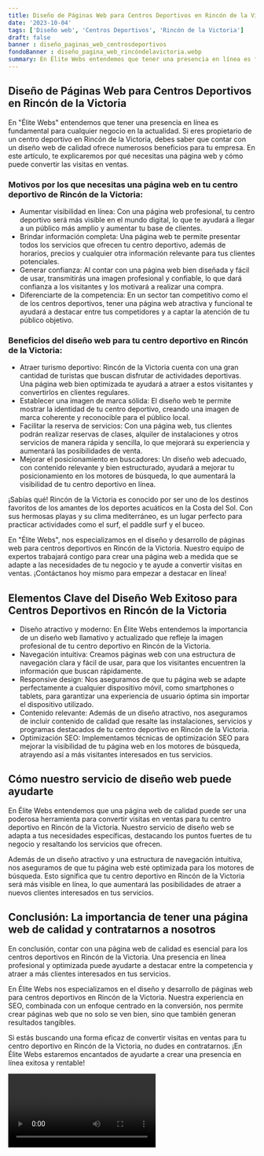 ```yaml
---
title: Diseño de Páginas Web para Centros Deportivos en Rincón de la Victoria
date: '2023-10-04'
tags: ['Diseño web', 'Centros Deportivos', 'Rincón de la Victoria']
draft: false
banner : diseño_paginas_web_centrosdeportivos
fondoBanner : diseño_pagina_web_rincóndelavictoria.webp
summary: En Élite Webs entendemos que tener una presencia en línea es fundamental para cualquier negocio en la actualidad. Si eres propietario de un centro deportivo en Rincón de la Victoria, debes saber que contar con un diseño web de calidad ofrece numerosos beneficios para tu empresa. En este artículo, te explicaremos por qué necesitas una página web y cómo puede convertir las visitas en ventas.
---
```


## Diseño de Páginas Web para Centros Deportivos en Rincón de la Victoria

En "Élite Webs" entendemos que tener una presencia en línea es fundamental para cualquier negocio en la actualidad. Si eres propietario de un centro deportivo en Rincón de la Victoria, debes saber que contar con un diseño web de calidad ofrece numerosos beneficios para tu empresa. En este artículo, te explicaremos por qué necesitas una página web y cómo puede convertir las visitas en ventas.

### Motivos por los que necesitas una página web en tu centro deportivo de Rincón de la Victoria:

- Aumentar visibilidad en línea: Con una página web profesional, tu centro deportivo será más visible en el mundo digital, lo que te ayudará a llegar a un público más amplio y aumentar tu base de clientes.
- Brindar información completa: Una página web te permite presentar todos los servicios que ofrecen tu centro deportivo, además de horarios, precios y cualquier otra información relevante para tus clientes potenciales.
- Generar confianza: Al contar con una página web bien diseñada y fácil de usar, transmitirás una imagen profesional y confiable, lo que dará confianza a los visitantes y los motivará a realizar una compra.
- Diferenciarte de la competencia: En un sector tan competitivo como el de los centros deportivos, tener una página web atractiva y funcional te ayudará a destacar entre tus competidores y a captar la atención de tu público objetivo.

### Beneficios del diseño web para tu centro deportivo en Rincón de la Victoria:

- Atraer turismo deportivo: Rincón de la Victoria cuenta con una gran cantidad de turistas que buscan disfrutar de actividades deportivas. Una página web bien optimizada te ayudará a atraer a estos visitantes y convertirlos en clientes regulares.
- Establecer una imagen de marca sólida: El diseño web te permite mostrar la identidad de tu centro deportivo, creando una imagen de marca coherente y reconocible para el público local.
- Facilitar la reserva de servicios: Con una página web, tus clientes podrán realizar reservas de clases, alquiler de instalaciones y otros servicios de manera rápida y sencilla, lo que mejorará su experiencia y aumentará las posibilidades de venta.
- Mejorar el posicionamiento en buscadores: Un diseño web adecuado, con contenido relevante y bien estructurado, ayudará a mejorar tu posicionamiento en los motores de búsqueda, lo que aumentará la visibilidad de tu centro deportivo en línea.

¡Sabías qué! Rincón de la Victoria es conocido por ser uno de los destinos favoritos de los amantes de los deportes acuáticos en la Costa del Sol. Con sus hermosas playas y su clima mediterráneo, es un lugar perfecto para practicar actividades como el surf, el paddle surf y el buceo.

En "Élite Webs", nos especializamos en el diseño y desarrollo de páginas web para centros deportivos en Rincón de la Victoria. Nuestro equipo de expertos trabajará contigo para crear una página web a medida que se adapte a las necesidades de tu negocio y te ayude a convertir visitas en ventas. ¡Contáctanos hoy mismo para empezar a destacar en línea!

<GifSeo />

<Cta />

## Elementos Clave del Diseño Web Exitoso para Centros Deportivos en Rincón de la Victoria

- Diseño atractivo y moderno: En Élite Webs entendemos la importancia de un diseño web llamativo y actualizado que refleje la imagen profesional de tu centro deportivo en Rincón de la Victoria.
- Navegación intuitiva: Creamos páginas web con una estructura de navegación clara y fácil de usar, para que los visitantes encuentren la información que buscan rápidamente.
- Responsive design: Nos aseguramos de que tu página web se adapte perfectamente a cualquier dispositivo móvil, como smartphones o tablets, para garantizar una experiencia de usuario óptima sin importar el dispositivo utilizado.
- Contenido relevante: Además de un diseño atractivo, nos aseguramos de incluir contenido de calidad que resalte las instalaciones, servicios y programas destacados de tu centro deportivo en Rincón de la Victoria.
- Optimización SEO: Implementamos técnicas de optimización SEO para mejorar la visibilidad de tu página web en los motores de búsqueda, atrayendo así a más visitantes interesados en tus servicios.

## Cómo nuestro servicio de diseño web puede ayudarte

En Élite Webs entendemos que una página web de calidad puede ser una poderosa herramienta para convertir visitas en ventas para tu centro deportivo en Rincón de la Victoria. Nuestro servicio de diseño web se adapta a tus necesidades específicas, destacando los puntos fuertes de tu negocio y resaltando los servicios que ofrecen.

Además de un diseño atractivo y una estructura de navegación intuitiva, nos aseguramos de que tu página web esté optimizada para los motores de búsqueda. Esto significa que tu centro deportivo en Rincón de la Victoria será más visible en línea, lo que aumentará las posibilidades de atraer a nuevos clientes interesados en tus servicios.

## Conclusión: La importancia de tener una página web de calidad y contratarnos a nosotros

En conclusión, contar con una página web de calidad es esencial para los centros deportivos en Rincón de la Victoria. Una presencia en línea profesional y optimizada puede ayudarte a destacar entre la competencia y atraer a más clientes interesados en tus servicios.

En Élite Webs nos especializamos en el diseño y desarrollo de páginas web para centros deportivos en Rincón de la Victoria. Nuestra experiencia en SEO, combinada con un enfoque centrado en la conversión, nos permite crear páginas web que no solo se ven bien, sino que también generan resultados tangibles.

Si estás buscando una forma eficaz de convertir visitas en ventas para tu centro deportivo en Rincón de la Victoria, no dudes en contratarnos. ¡En Élite Webs estaremos encantados de ayudarte a crear una presencia en línea exitosa y rentable!

<Video />

<CtaBot job='Centros Deportivos' city='Rincón de la Victoria'/>

<Gmaps query='Rincón de la Victoria+españa+maps' />